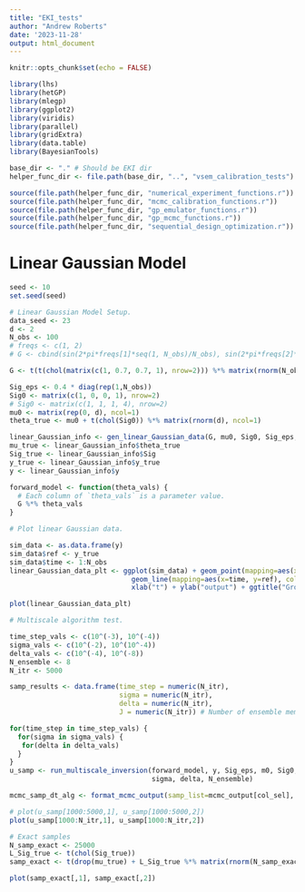```yaml
---
title: "EKI_tests"
author: "Andrew Roberts"
date: '2023-11-28'
output: html_document
---
```


```r
knitr::opts_chunk$set(echo = FALSE)

library(lhs)
library(hetGP)
library(mlegp)
library(ggplot2)
library(viridis)
library(parallel)
library(gridExtra)
library(data.table)
library(BayesianTools)

base_dir <- "." # Should be EKI dir
helper_func_dir <- file.path(base_dir, "..", "vsem_calibration_tests")

source(file.path(helper_func_dir, "numerical_experiment_functions.r"))
source(file.path(helper_func_dir, "mcmc_calibration_functions.r"))
source(file.path(helper_func_dir, "gp_emulator_functions.r"))
source(file.path(helper_func_dir, "gp_mcmc_functions.r"))
source(file.path(helper_func_dir, "sequential_design_optimization.r"))
```

# Linear Gaussian Model

```r
seed <- 10
set.seed(seed)

# Linear Gaussian Model Setup. 
data_seed <- 23
d <- 2
N_obs <- 100
# freqs <- c(1, 2) 
# G <- cbind(sin(2*pi*freqs[1]*seq(1, N_obs)/N_obs), sin(2*pi*freqs[2]*seq(1, N_obs)/N_obs))

G <- t(t(chol(matrix(c(1, 0.7, 0.7, 1), nrow=2))) %*% matrix(rnorm(N_obs*d), nrow=d, ncol=N_obs))

Sig_eps <- 0.4 * diag(rep(1,N_obs))
Sig0 <- matrix(c(1, 0, 0, 1), nrow=2)
# Sig0 <- matrix(c(1, 1, 1, 4), nrow=2)
mu0 <- matrix(rep(0, d), ncol=1)
theta_true <- mu0 + t(chol(Sig0)) %*% matrix(rnorm(d), ncol=1)

linear_Gaussian_info <- gen_linear_Gaussian_data(G, mu0, Sig0, Sig_eps, theta_true=theta_true)
mu_true <- linear_Gaussian_info$theta_true
Sig_true <- linear_Gaussian_info$Sig
y_true <- linear_Gaussian_info$y_true
y <- linear_Gaussian_info$y

forward_model <- function(theta_vals) {
  # Each column of `theta_vals` is a parameter value. 
  G %*% theta_vals
}
```


```r
# Plot linear Gaussian data. 

sim_data <- as.data.frame(y)
sim_data$ref <- y_true
sim_data$time <- 1:N_obs
linear_Gaussian_data_plt <- ggplot(sim_data) + geom_point(mapping=aes(x=time, y=y)) + 
                              geom_line(mapping=aes(x=time, y=ref), color="red") + 
                              xlab("t") + ylab("output") + ggtitle("Ground Truth and Observed Data")

plot(linear_Gaussian_data_plt)
```



```r
# Multiscale algorithm test. 

time_step_vals <- c(10^(-3), 10^(-4))
sigma_vals <- c(10^(-2), 10^(10^-4))
delta_vals <- c(10^(-4), 10^(-8))
N_ensemble <- 8
N_itr <- 5000

samp_results <- data.frame(time_step = numeric(N_itr), 
                           sigma = numeric(N_itr), 
                           delta = numeric(N_itr), 
                           J = numeric(N_itr)) # Number of ensemble members. 

for(time_step in time_step_vals) {
  for(sigma in sigma_vals) {
   for(delta in delta_vals) 
  }
}
u_samp <- run_multiscale_inversion(forward_model, y, Sig_eps, m0, Sig0, N_itr, time_step,
                                   sigma, delta, N_ensemble)

mcmc_samp_dt_alg <- format_mcmc_output(samp_list=mcmc_output[col_sel], test_label=alg_name)

```

```r
# plot(u_samp[1000:5000,1], u_samp[1000:5000,2])
plot(u_samp[1000:N_itr,1], u_samp[1000:N_itr,2])
```

```r
# Exact samples
N_samp_exact <- 25000
L_Sig_true <- t(chol(Sig_true))
samp_exact <- t(drop(mu_true) + L_Sig_true %*% matrix(rnorm(N_samp_exact*d), nrow=d, ncol=N_samp_exact))

plot(samp_exact[,1], samp_exact[,2])
```







